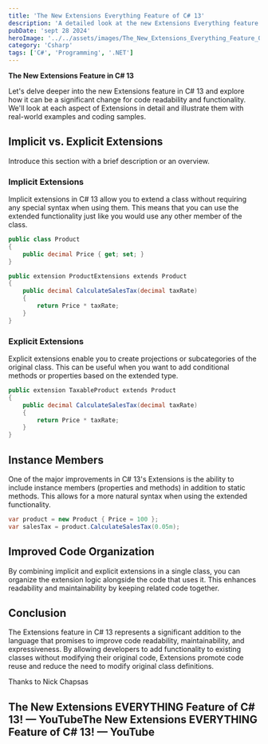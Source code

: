 ```yaml
---
title: 'The New Extensions Everything Feature of C# 13'
description: 'A detailed look at the new Extensions Everything feature in C# 13'
pubDate: 'sept 28 2024'
heroImage: '../../assets/images/The_New_Extensions_Everything_Feature_Of_Csharp13.jpg'
category: 'Csharp'
tags: ['C#', 'Programming', '.NET']
---
```


**The New Extensions Feature in C# 13**

Let's delve deeper into the new Extensions feature in C# 13 and explore how it can be a significant change for code readability and functionality. We'll look at each aspect of Extensions in detail and illustrate them with real-world examples and coding samples.

## Implicit vs. Explicit Extensions

Introduce this section with a brief description or an overview.

### Implicit Extensions

Implicit extensions in C# 13 allow you to extend a class without requiring any special syntax when using them. This means that you can use the extended functionality just like you would use any other member of the class.

```csharp
public class Product
{
    public decimal Price { get; set; }
}

public extension ProductExtensions extends Product
{
    public decimal CalculateSalesTax(decimal taxRate)
    {
        return Price * taxRate;
    }
}
```

### Explicit Extensions

Explicit extensions enable you to create projections or subcategories of the original class. This can be useful when you want to add conditional methods or properties based on the extended type.

```csharp
public extension TaxableProduct extends Product
{
    public decimal CalculateSalesTax(decimal taxRate)
    {
        return Price * taxRate;
    }
}
```

## Instance Members

One of the major improvements in C# 13's Extensions is the ability to include instance members (properties and methods) in addition to static methods. This allows for a more natural syntax when using the extended functionality.

```csharp
var product = new Product { Price = 100 };
var salesTax = product.CalculateSalesTax(0.05m);
```

## Improved Code Organization

By combining implicit and explicit extensions in a single class, you can organize the extension logic alongside the code that uses it. This enhances readability and maintainability by keeping related code together.

## Conclusion

The Extensions feature in C# 13 represents a significant addition to the language that promises to improve code readability, maintainability, and expressiveness. By allowing developers to add functionality to existing classes without modifying their original code, Extensions promote code reuse and reduce the need to modify original class definitions.

Thanks to Nick Chapsas

The New Extensions EVERYTHING Feature of C# 13! — YouTubeThe New Extensions EVERYTHING Feature of C# 13! — YouTube
---
